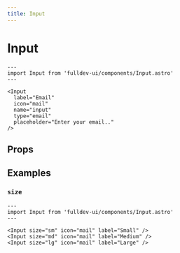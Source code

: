 ```yaml
---
title: Input
---
```


# Input


```astro live
---
import Input from 'fulldev-ui/components/Input.astro'
---

<Input
  label="Email"
  icon="mail"
  name="input"
  type="email"
  placeholder="Enter your email.."
/>
```

## Props

<PropsTable />

## Examples

### `size`

```astro live
---
import Input from 'fulldev-ui/components/Input.astro'
---

<Input size="sm" icon="mail" label="Small" />
<Input size="md" icon="mail" label="Medium" />
<Input size="lg" icon="mail" label="Large" />
```
